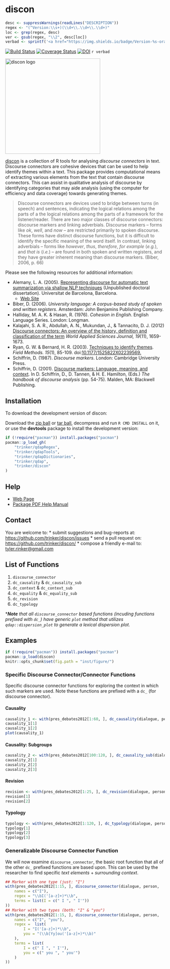# discon

```r
desc <- suppressWarnings(readLines("DESCRIPTION"))
regex <- "(^Version:\\s+)(\\d+\\.\\d+\\.\\d+)"
loc <- grep(regex, desc)
ver <- gsub(regex, "\\2", desc[loc])
verbad <- sprintf('<a href="https://img.shields.io/badge/Version-%s-orange.svg"><img src="https://img.shields.io/badge/Version-%s-orange.svg" alt="Version"/></a></p>', ver, ver)
````
[![Build Status](https://travis-ci.org/trinker/discon.png?branch=master)](https://travis-ci.org/trinker/discon)
[![Coverage Status](https://coveralls.io/repos/trinker/discon/badge.png)](https://coveralls.io/r/trinker/discon)
[![DOI](https://zenodo.org/badge/5398/trinker/discon.svg)](http://dx.doi.org/10.5281/zenodo.15611)
`r verbad`


<img src="inst/discon_logo/r_discon.png" width = "300" alt="discon logo">   


[discon](http://trinker.github.com/discon_dev) is a collection of R tools for analysing *discourse connectors* in text.  Discourse connectors are cohesive devices that can be used to help identify themes within a text.  This package provides computational means of extracting various elements from the text that contain discourse connectors.  This can assist in qualitative analysis of discourse by identifying categories that may aide analysis (using the computer for efficiency and data coverage) towards generating themes.

> Discourse connectors are devices used to bridge between turns (in speech) and sentences, indicating the logical relations among the parts of a the logical relations among the parts of a framework for the listener/reader.  There are two major classes of discourse connectors: discourse markers and linking adverbials. Discourse markers -- forms like *ok*, *well*, and *now* -- are restricted primarily to spoken discourse. These forms have distinct discourse functions, but it is difficult to identify the specific meaning of the word itself. In contrast, linking adverbials -- forms like *however*, *thus*, *therefore*, *for example* (*e.g.*), and *that is* (*i.e.*) -- are found in both spoken and written registers, and they have greater inherent meaning than discourse markers. (Biber, 2006, p. 66)

Please see the following resources for additional information:

- Alemany, L. A. (2005). [Representing discourse for automatic text summarization via shallow NLP techniques](http://www.cs.famaf.unc.edu.ar/~laura/shallowdisc4summ/tesi_electronica.pdf) (Unpublished doctoral dissertation). Universitat de Barcelona, Barcelona.     
  - [Web Site](http://russell.famaf.unc.edu.ar/~laura/shallowdisc4summ/discmar)    
- Biber, D. (2006). *University language: A corpus-based study of spoken and written registers*. Amsterdam: John Benjamins Publishing Company.
- Halliday, M. A. K. & Hasan, R. (1976). *Cohesion in English*. English Language Series. London: Longman.
- Kalajahi, S. A. R., Abdullah, A. N., Mukundan, J., & Tannacito, D. J. (2012) [Discourse connectors: An overview of the history, definition and classification of the term](http://goo.gl/eS0OwV) *World Applied Sciences Journal, 19*(11), 1659-1673. 
- Ryan, G. W. & Bernard, H. R. (2003). [Techniques to identify themes](http://goo.gl/KdYxB8). *Field Methods.  15*(1), 85-109. doi:[10.1177/1525822X02239569.](http://fmx.sagepub.com/content/15/1/85)
- Schiffrin, D. (1987). *Discourse markers*. London: Cambridge University Press.      
- Schiffrin, D. (2001). [Discourse markers: Language, meaning, and context](http://goo.gl/KbwG9I). In D. Schiffrin, D., D. Tannen, & H. E. Hamilton, (Eds.) *The handbook of discourse analysis* (pp. 54-75). Malden, MA: Blackwell Publishing.


## Installation

To download the development version of discon:

Download the [zip ball](https://github.com/trinker/discon/zipball/master) or [tar ball](https://github.com/trinker/discon/tarball/master), decompress and run `R CMD INSTALL` on it, or use the **devtools** package to install the development version:

```r
if (!require("pacman")) install.packages("pacman")
pacman::p_load_gh(
    "trinker/qdapRegex", 
    "trinker/qdapTools", 
    "trinker/qdapDictionaries", 
    "trinker/qdap",
    "trinker/discon"
)
```

## Help

- [Web Page](http://trinker.github.com/discon/)     
- [Package PDF Help Manual](https://dl.dropboxusercontent.com/u/61803503/discon.pdf)   

## Contact

You are welcome to:
* submit suggestions and bug-reports at: <https://github.com/trinker/discon/issues>
* send a pull request on: <https://github.com/trinker/discon/>
* compose a friendly e-mail to: <tyler.rinker@gmail.com>

## List of Functions

1. `discourse_connector`
2. `dc_causality` & `dc_causality_sub`
3. `dc_context` & `dc_context_sub`
4. `dc_equality` & `dc_equality_sub`
5. `dc_revision`
6. `dc_typology`

\****Note*** *that all `discourse_connector` based functions (incuding functions prefixed with `dc_`) have generic `plot` method that utilizes `qdap::dispersion_plot` to generate a lexical dispersion plot.*

## Examples

```r
if (!require("pacman")) install.packages("pacman")
pacman::p_load(discon)
knitr::opts_chunk$set(fig.path = "inst/figure/")
```

### Specific Discourse Connector/Connector Functions

Specific discourse connector functions for exploring the context in which such markers are used.  Note these functions are prefixed with a `dc_` (for discourse connector).

<h4 id = "causality" >Causality</h4>


```r
causality_1 <- with(pres_debates2012[1:60, ], dc_causality(dialogue, person))
causality_1[1]
causality_1[2]
plot(causality_1) 
```

<h4 id = "causality2" >Causality: Subgroups</h4>

```r
causality_2 <- with(pres_debates2012[100:120, ], dc_causality_sub(dialogue, person))
causality_2[1]
causality_2[2]
causality_2[3]
```

<h4 id="revision">Revision</h4>

```r
revision <- with(pres_debates2012[1:25, ], dc_revision(dialogue, person))
revision[1]
revision[2]
```

<h4 id="typology">Typology</h4>

```r
typology <- with(pres_debates2012[1:120, ], dc_typology(dialogue, person))
typology[1]
typology[2]
typology[3]
```

### Generalizable Discourse Connector Function

We will now examine `discourse_connector`, the basic root function that all of the other `dc_` prefixed functions are based upon.  This can be used by the researcher to find specific *text elements* + *surrounding context*.

```r
## Marker with one type (just: "I")
with(pres_debates2012[1:15, ], discourse_connector(dialogue, person,
    names = c("I"),
    regex = "\\bI('[a-z]+)*\\b",
    terms = list(I = c(" I ", " I'"))
))
## Marker with two types (both: "I" & "you")
with(pres_debates2012[1:15, ], discourse_connector(dialogue, person,
    names = c("I", "you"),
    regex =  list(
        I = "I('[a-z]+)*\\b",
        you = "(\\b[Yy]ou('[a-z]+)*\\b)"
    ),
    terms = list(
        I = c(" I ", " I'"),
        you = c(" you ", " you'")
    )
))
```





